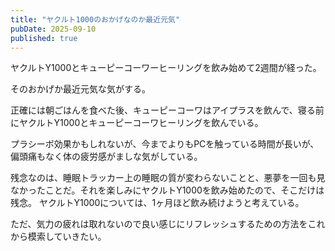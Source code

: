 ```yaml
---
title: "ヤクルト1000のおかげなのか最近元気"
pubDate: 2025-09-10
published: true
---
```



ヤクルトY1000とキューピーコーワーヒーリングを飲み始めて2週間が経った。

そのおかげか最近元気な気がする。

正確には朝ごはんを食べた後、キューピーコーワはアイプラスを飲んで、寝る前にヤクルトY1000とキューピーコーワヒーリングを飲んでいる。

プラシーボ効果かもしれないが、今までよりもPCを触っている時間が長いが、偏頭痛もなく体の疲労感がましな気がしている。


残念なのは、睡眠トラッカー上の睡眠の質が変わらないことと、悪夢を一回も見なかったことだ。それを楽しみにヤクルトY1000を飲み始めたので、そこだけは残念。
ヤクルトY1000については、1ヶ月ほど飲み続けようと考えている。

ただ、気力の疲れは取れないので良い感じにリフレッシュするための方法をこれから模索していきたい。
